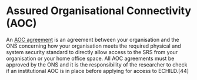 # Assured Organisational Connectivity (AOC) {#sec-access-aoc}

An [AOC agreement](https://www.ons.gov.uk/aboutus/whatwedo/statistics/requestingstatistics/secureresearchservice/accessthedatasecurely#assured-organisational-connectivity-aoc) is an agreement between your organisation and the ONS concerning how your organisation meets the required physical and system security standard to directly allow access to the SRS from your organisation or your home office space. All AOC agreements must be approved by the ONS and it is the responsibility of the researcher to check if an institutional AOC is in place before applying for access to ECHILD.[44]
